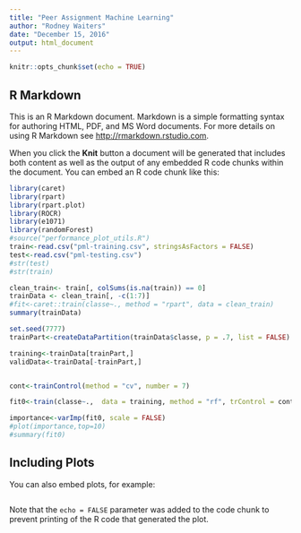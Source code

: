 ```yaml
---
title: "Peer Assignment Machine Learning"
author: "Rodney Waiters"
date: "December 15, 2016"
output: html_document
---
```


```r
knitr::opts_chunk$set(echo = TRUE)
```

## R Markdown

This is an R Markdown document. Markdown is a simple formatting syntax for authoring HTML, PDF, and MS Word documents. For more details on using R Markdown see <http://rmarkdown.rstudio.com>.

When you click the **Knit** button a document will be generated that includes both content as well as the output of any embedded R code chunks within the document. You can embed an R code chunk like this:

```r
library(caret)
library(rpart)
library(rpart.plot)
library(ROCR)
library(e1071)
library(randomForest)
#source("performance_plot_utils.R")
train<-read.csv("pml-training.csv", stringsAsFactors = FALSE)
test<-read.csv("pml-testing.csv")
#str(test)
#str(train)

clean_train<- train[, colSums(is.na(train)) == 0]
trainData <- clean_train[, -c(1:7)]
#fit<-caret::train(classe~., method = "rpart", data = clean_train)
summary(trainData)

set.seed(7777)
trainPart<-createDataPartition(trainData$classe, p = .7, list = FALSE)

training<-trainData[trainPart,]
validData<-trainData[-trainPart,]


cont<-trainControl(method = "cv", number = 7)

fit0<-train(classe~.,  data = training, method = "rf", trControl = cont)

importance<-varImp(fit0, scale = FALSE)
#plot(importance,top=10)
#summary(fit0)
```

## Including Plots

You can also embed plots, for example:

```r

```

Note that the `echo = FALSE` parameter was added to the code chunk to prevent printing of the R code that generated the plot.
